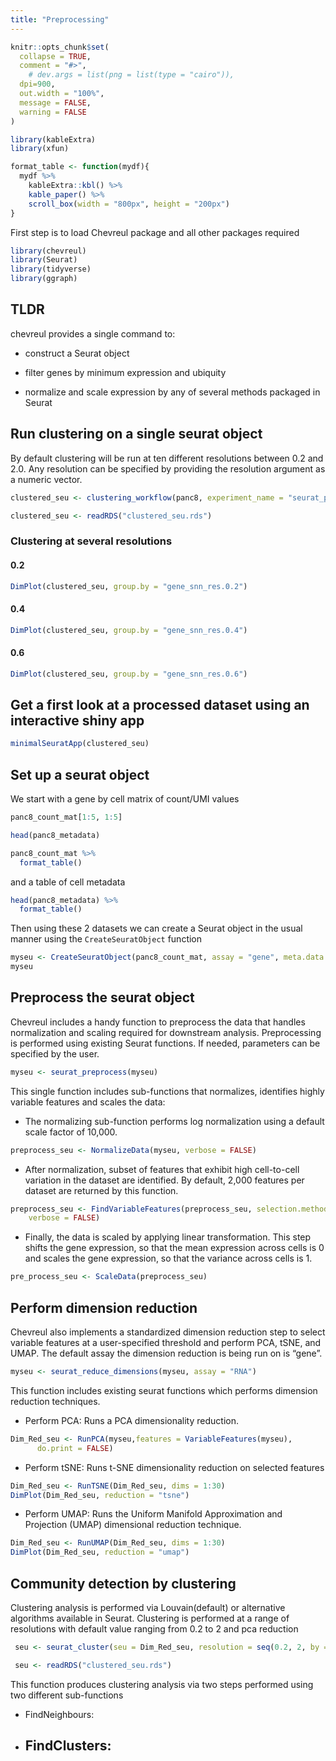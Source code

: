 ```yaml
---
title: "Preprocessing"
---
```


```r
knitr::opts_chunk$set(
  collapse = TRUE,
  comment = "#>",
    # dev.args = list(png = list(type = "cairo")),
  dpi=900,
  out.width = "100%",
  message = FALSE,
  warning = FALSE
)

library(kableExtra)
library(xfun)

format_table <- function(mydf){
  mydf %>% 
    kableExtra::kbl() %>% 
    kable_paper() %>% 
    scroll_box(width = "800px", height = "200px")
}

```

First step is to load Chevreul package and all other packages required 

```r
library(chevreul)
library(Seurat)
library(tidyverse)
library(ggraph)
```

## TLDR

chevreul provides a single command to:

-   construct a Seurat object

-   filter genes by minimum expression and ubiquity

-   normalize and scale expression by any of several methods packaged in Seurat

## Run clustering on a single seurat object

By default clustering will be run at ten different resolutions between 0.2 and 2.0. Any resolution can be specified by providing the resolution argument as a numeric vector.

```r
clustered_seu <- clustering_workflow(panc8, experiment_name = "seurat_pancreas", organism = "human")
```

```r
clustered_seu <- readRDS("clustered_seu.rds")
```

### Clustering at several resolutions {.tabset}

#### 0.2

```r
DimPlot(clustered_seu, group.by = "gene_snn_res.0.2")
```

#### 0.4

```r
DimPlot(clustered_seu, group.by = "gene_snn_res.0.4")
```

#### 0.6

```r
DimPlot(clustered_seu, group.by = "gene_snn_res.0.6")
```


## Get a first look at a processed dataset using an interactive shiny app

```r
minimalSeuratApp(clustered_seu)
```

## Set up a seurat object

We start with a gene by cell matrix of count/UMI values 

```r
panc8_count_mat[1:5, 1:5]

head(panc8_metadata)
```

```r
panc8_count_mat %>% 
  format_table()
```

and a table of cell metadata

```r
head(panc8_metadata) %>% 
  format_table()
```

Then using these 2 datasets we can create a Seurat object in the usual manner using the `CreateSeuratObject` function

```r
myseu <- CreateSeuratObject(panc8_count_mat, assay = "gene", meta.data = panc8_metadata)
myseu
```

## Preprocess the seurat object

Chevreul includes a handy function to preprocess the data that handles normalization and scaling required for downstream analysis. Preprocessing is performed using existing Seurat functions. If needed, parameters can be specified by the user.

```r
myseu <- seurat_preprocess(myseu)
```

This single function includes sub-functions that normalizes, identifies highly variable features and scales the data:

-   The normalizing sub-function performs log normalization using a default scale factor of 10,000.

```r
preprocess_seu <- NormalizeData(myseu, verbose = FALSE)
```

-   After normalization, subset of features that exhibit high cell-to-cell variation in the dataset are identified. By default, 2,000 features per dataset are returned by this function.

```r
preprocess_seu <- FindVariableFeatures(preprocess_seu, selection.method = "vst", 
    verbose = FALSE)
```

-   Finally, the data is scaled by applying linear transformation. This step shifts the gene expression, so that the mean expression across cells is 0 and scales the gene expression, so that the variance across cells is 1.

```r
pre_process_seu <- ScaleData(preprocess_seu)
```

## Perform dimension reduction

Chevreul also implements a standardized dimension reduction step to select variable features at a user-specified threshold and perform PCA, tSNE, and UMAP. The default assay the dimension reduction is being run on is "gene".

```r
myseu <- seurat_reduce_dimensions(myseu, assay = "RNA") 
```

This function includes existing seurat functions which performs dimension reduction techniques.

-   Perform PCA: Runs a PCA dimensionality reduction.

```r
Dim_Red_seu <- RunPCA(myseu,features = VariableFeatures(myseu), 
      do.print = FALSE)
```

-   Perform tSNE: Runs t-SNE dimensionality reduction on selected features

```r
Dim_Red_seu <- RunTSNE(Dim_Red_seu, dims = 1:30)
DimPlot(Dim_Red_seu, reduction = "tsne")

```

-   Perform UMAP: Runs the Uniform Manifold Approximation and Projection (UMAP) dimensional reduction technique.

```r
Dim_Red_seu <- RunUMAP(Dim_Red_seu, dims = 1:30)
DimPlot(Dim_Red_seu, reduction = "umap")
```

## Community detection by clustering

Clustering analysis is performed via Louvain(default) or alternative algorithms available in Seurat. Clustering is performed at a range of resolutions with default value ranging from 0.2 to 2 and pca reduction

```r
 seu <- seurat_cluster(seu = Dim_Red_seu, resolution = seq(0.2, 2, by = 0.2) )
```

```r
 seu <- readRDS("clustered_seu.rds")
```

This function produces clustering analysis via two steps performed using two different sub-functions

-   FindNeighbours:

-   

    ## FindClusters:





